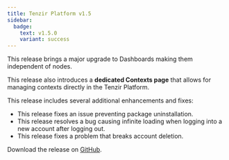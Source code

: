```yaml
---
title: Tenzir Platform v1.5
sidebar:
  badge:
    text: v1.5.0
    variant: success
---
```


This release brings a major upgrade to Dashboards making them independent of
nodes.

This release also introduces a **dedicated Contexts page** that allows for
managing contexts directly in the Tenzir Platform.

This release includes several additional enhancements and fixes:
- This release fixes an issue preventing package uninstallation.
- This release resolves a bug causing infinite loading when logging into a new
  account after logging out.
- This release fixes a problem that breaks account deletion.

Download the release on [GitHub](https://github.com/tenzir/platform/releases/tag/v1.5.0).
